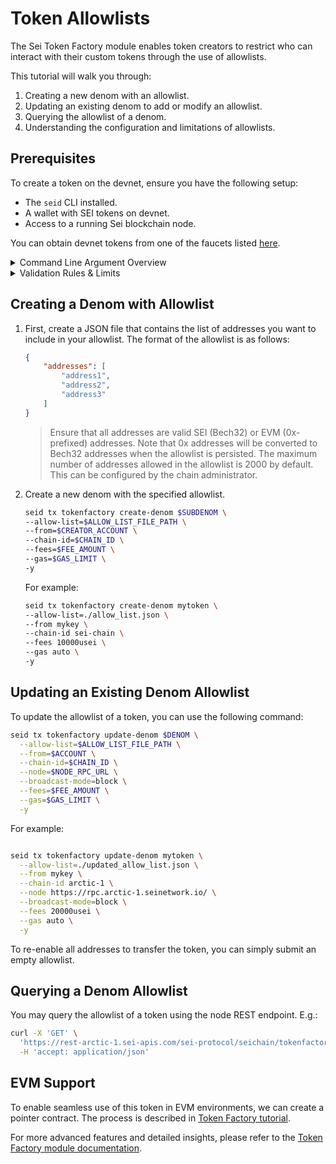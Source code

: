 
# Token Allowlists

The Sei Token Factory module enables token creators to restrict who can interact with their custom tokens through the
use of allowlists.

This tutorial will walk you through:

1. Creating a new denom with an allowlist.
2. Updating an existing denom to add or modify an allowlist.
3. Querying the allowlist of a denom.
4. Understanding the configuration and limitations of allowlists.

## Prerequisites

To create a token on the devnet, ensure you have the following setup:

- The `seid` CLI installed.
- A wallet with SEI tokens on devnet.
- Access to a running Sei blockchain node.

<Callout type='info'>You can obtain devnet tokens from one of the faucets listed [here](../dev-ecosystem-providers/faucets).</Callout>

<details>
<summary>Command Line Argument Overview</summary>

When executing commands in this tutorial, you'll encounter several arguments. Here's a brief overview of what each means:

- `--allow-list $ALLOW_LIST_FILE_PATH`: This specifies the path to the allowlist file that we have created in the previous step. E.g. `allowlist.json`.
- `--chain-id arctic-1`: This specifies the network where the command will be executed. In this case, `arctic-1` is the identifier for the Sei devnet.
- `--node https://rpc.arctic-1.seinetwork.io/ `: This points to the RPC URL of the node you are interacting with.
- `--broadcast-mode block`: This determines how your transaction is broadcasted to the network. The `block` mode means the transaction will wait to be included in a block before returning a response. This is a safer option as it confirms your transaction is processed.
- `--fees 20000usei`: This is used to specify the transaction fee.

Understanding these arguments will help you execute the commands more confidently and customize them as needed for different scenarios.

<Callout type='info'>For detailed descriptions of these arguments, use `seid help` in the CLI.</Callout>

</details>

<details>
<summary>Validation Rules & Limits</summary>

  - **Valid Addresses**: All addresses in the allowlist must be valid in their respective formats (SEI Bech32 or EVM 0x prefixed). Invalid addresses will result in a validation error.
  - **Address Conversion**: EVM addresses (0x prefixed) are automatically converted to SEI Bech32 addresses when the allowlist is processed.
  - **No Duplicates**: Duplicate addresses in the allowlist are not allowed and will result in a validation error.
  - **Maximum Size**: By default, the maximum number of addresses allowed in the allowlist is 2,000. This limit can be configured by the chain administrator by setting `DenomAllowListMaxSize`.
  - **Non-Empty List**: The allowlist cannot be empty when provided. If you wish to remove the allowlist, you need to pass an empty JSON object `{}`.
  - **Additional Considerations**: Ensure to handle error cases and validation properly when interacting with the allowlist.

</details>

## Creating a Denom with Allowlist

1. First, create a JSON file that contains the list of addresses you want to include in your allowlist.
The format of the allowlist is as follows:

	```json
	{
		"addresses": [
			"address1",
			"address2",
			"address3"
		]
	}
	```

   > Ensure that all addresses are valid SEI (Bech32) or EVM (0x-prefixed) addresses. Note that 0x addresses will be converted to Bech32 addresses when the allowlist is persisted.
   > The maximum number of addresses allowed in the allowlist is 2000 by default. This can be configured by the chain administrator.

2. Create a new denom with the specified allowlist.

	```bash
	seid tx tokenfactory create-denom $SUBDENOM \
	--allow-list=$ALLOW_LIST_FILE_PATH \
	--from=$CREATOR_ACCOUNT \
	--chain-id=$CHAIN_ID \
	--fees=$FEE_AMOUNT \
	--gas=$GAS_LIMIT \
	-y
	```

	For example:

	```bash
	seid tx tokenfactory create-denom mytoken \
	--allow-list=./allow_list.json \
	--from mykey \
	--chain-id sei-chain \
	--fees 10000usei \
	--gas auto \
	-y
	```

## Updating an Existing Denom Allowlist

To update the allowlist of a token, you can use the following command:

```bash
seid tx tokenfactory update-denom $DENOM \
  --allow-list=$ALLOW_LIST_FILE_PATH \
  --from=$ACCOUNT \
  --chain-id=$CHAIN_ID \
  --node=$NODE_RPC_URL \
  --broadcast-mode=block \
  --fees=$FEE_AMOUNT \
  --gas=$GAS_LIMIT \
  -y
```

For example:

```bash

seid tx tokenfactory update-denom mytoken \
  --allow-list=./updated_allow_list.json \
  --from mykey \
  --chain-id arctic-1 \
  --node https://rpc.arctic-1.seinetwork.io/ \
  --broadcast-mode=block \
  --fees 20000usei \
  --gas auto \
  -y
```

To re-enable all addresses to transfer the token, you can simply submit an empty allowlist.

## Querying a Denom Allowlist

You may query the allowlist of a token using the node REST endpoint. E.g.:

```bash
curl -X 'GET' \
  'https://rest-arctic-1.sei-apis.com/sei-protocol/seichain/tokenfactory/denoms/allow_list?denom=factory/{ACCOUNT}/{DENOM}' \
  -H 'accept: application/json'
```

## EVM Support

To enable seamless use of this token in EVM environments, we can create a pointer contract. The process is described in [Token Factory tutorial](tokenfactory-tutorial.mdx#create-pointer-contract).

For more advanced features and detailed insights, please refer to the [Token Factory module documentation](https://github.com/sei-protocol/sei-chain/tree/main/x/tokenfactory).
